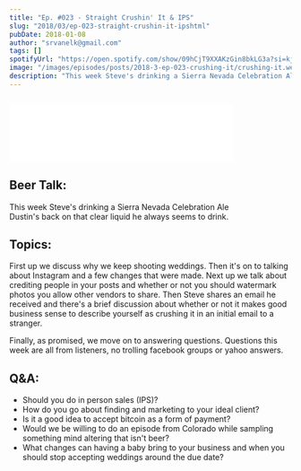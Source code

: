 ```yaml
---
title: "Ep. #023 - Straight Crushin' It & IPS"
slug: "2018/03/ep-023-straight-crushin-it-ipshtml"
pubDate: 2018-01-08
author: "srvanelk@gmail.com"
tags: []
spotifyUrl: "https://open.spotify.com/show/09hCjT9XXAKzGin8bkLG3a?si=kjRZvQ1JTb6Ov3HVzSSlWA"
image: "/images/episodes/posts/2018-3-ep-023-crushing-it/crushing-it.webp"
description: "This week Steve's drinking a Sierra Nevada Celebration Ale while Dustin's back on that clear liquid he always seems to drink. First up we discuss why we keep shooting weddings. Then it's on to talking about Instagram and a few changes that were made. Next up we talk about crediting people in your posts and whether or not you should watermark photos you allow other vendors to share. Then Steve shares an email he received and there's a brief discussion about whether or not it makes good business sense to describe yourself as crushing it in an initial email to a stranger."
---
```


<figure>
  <img src="/images/episodes/posts/2018-3-ep-023-crushing-it/crushing-it.webp" alt="" />
</figure>
<iframe
  class="embedly-embed"
  src="//cdn.embedly.com/widgets/media.html?src=https%3A%2F%2Fanchor.fm%2Fweddingphotohangover%2Fembed%2Fepisodes%2FEp--023---Straight-Crushin-It--IPS-e1rihi&url=https%3A%2F%2Fanchor.fm%2Fweddingphotohangover%2Fepisodes%2FEp--023---Straight-Crushin-It--IPS-e1rihi&key=61d05c9d54e8455ea7a9677c366be814&type=text%2Fhtml&schema=anchor&wmode=opaque"
  width="400"
  height="102"
  scrolling="no"
  frameborder="0"
  allow="autoplay; fullscreen"
  allowfullscreen="true"
></iframe>


## Beer Talk:
This week Steve's drinking a Sierra Nevada Celebration Ale  
Dustin's back on that clear liquid he always seems to drink. 

## Topics:
First up we discuss why we keep shooting weddings. Then it's on to talking about Instagram and a few changes that were made. Next up we talk about crediting people in your posts and whether or not you should watermark photos you allow other vendors to share. Then Steve shares an email he received and there's a brief discussion about whether or not it makes good business sense to describe yourself as crushing it in an initial email to a stranger.

Finally, as promised, we move on to answering questions. Questions this week are all from listeners, no trolling facebook groups or yahoo answers.

## Q&A: 
- Should you do in person sales (IPS)? 
- How do you go about finding and marketing to your ideal client?
- Is it a good idea to accept bitcoin as a form of payment?
- Would we be willing to do an episode from Colorado while sampling something mind altering that isn't beer?
- What changes can having a baby bring to your business and when you should stop accepting weddings around the due date?
